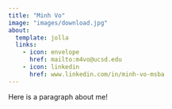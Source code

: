 ```yaml
---
title: "Minh Vo"
image: "images/download.jpg"
about:
  template: jolla
  links: 
    - icon: envelope
      href: mailto:m4vo@ucsd.edu
    - icon: linkedin
      href: www.linkedin.com/in/minh-vo-msba
---
```



Here is a paragraph about me!